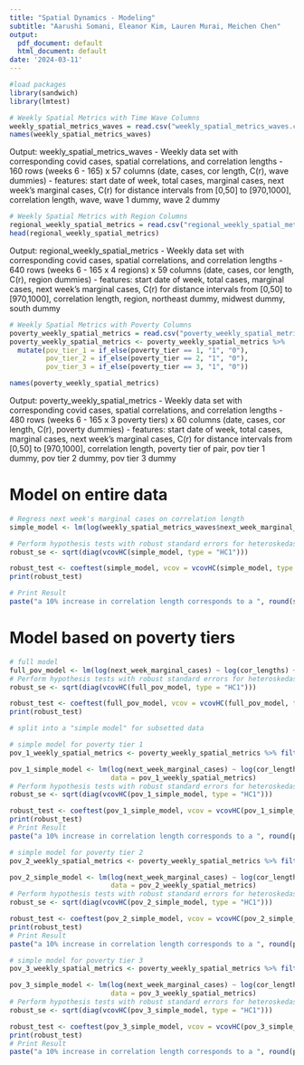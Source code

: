 ```yaml
---
title: "Spatial Dynamics - Modeling"
subtitle: "Aarushi Somani, Eleanor Kim, Lauren Murai, Meichen Chen"
output:
  pdf_document: default
  html_document: default
date: '2024-03-11'
---
```


```r
#load packages
library(sandwich)
library(lmtest)
```

```r
# Weekly Spatial Metrics with Time Wave Columns
weekly_spatial_metrics_waves = read.csv("weekly_spatial_metrics_waves.csv")
names(weekly_spatial_metrics_waves)
```
Output: weekly_spatial_metrics_waves
  - Weekly data set with corresponding covid cases, spatial correlations, and correlation lengths
  - 160 rows (weeks 6 - 165) x 57 columns (date, cases, cor length, C(r), wave dummies)
  - features: start date of week, total cases, marginal cases, next week's marginal cases, C(r) for distance intervals from [0,50] to [970,1000], correlation length, wave, wave 1 dummy, wave 2 dummy


```r
# Weekly Spatial Metrics with Region Columns
regional_weekly_spatial_metrics = read.csv("regional_weekly_spatial_metrics.csv")
head(regional_weekly_spatial_metrics)
```
Output: regional_weekly_spatial_metrics
  - Weekly data set with corresponding covid cases, spatial correlations, and correlation lengths
  - 640 rows (weeks 6 - 165 x 4 regions) x 59 columns (date, cases, cor length, C(r), region dummies)
  - features: start date of week, total cases, marginal cases, next week's marginal cases, C(r) for distance intervals from [0,50] to [970,1000], correlation length, region, northeast dummy, midwest dummy, south dummy



```r
# Weekly Spatial Metrics with Poverty Columns
poverty_weekly_spatial_metrics = read.csv("poverty_weekly_spatial_metrics.csv")
poverty_weekly_spatial_metrics <- poverty_weekly_spatial_metrics %>%
  mutate(pov_tier_1 = if_else(poverty_tier == 1, "1", "0"),
         pov_tier_2 = if_else(poverty_tier == 2, "1", "0"),
         pov_tier_3 = if_else(poverty_tier == 3, "1", "0"))

names(poverty_weekly_spatial_metrics)
```
Output: poverty_weekly_spatial_metrics
  - Weekly data set with corresponding covid cases, spatial correlations, and correlation lengths
  - 480 rows (weeks 6 - 165 x 3 poverty tiers) x 60 columns (date, cases, cor length, C(r), poverty dummies)
  - features: start date of week, total cases, marginal cases, next week's marginal cases, C(r) for distance intervals from [0,50] to [970,1000], correlation length, poverty tier of pair, pov tier 1 dummy, pov tier 2 dummy, pov tier 3 dummy


# Model on entire data

```r
# Regress next week's marginal cases on correlation length
simple_model <- lm(log(weekly_spatial_metrics_waves$next_week_marginal_cases) ~ log(weekly_spatial_metrics_waves$cor_lengths), data = weekly_spatial_metrics_waves)

# Perform hypothesis tests with robust standard errors for heteroskedasticity
robust_se <- sqrt(diag(vcovHC(simple_model, type = "HC1")))

robust_test <- coeftest(simple_model, vcov = vcovHC(simple_model, type = "HC1"))
print(robust_test)

# Print Result
paste("a 10% increase in correlation length corresponds to a ", round(simple_model$coefficients[2]*10,2),"% change in cases in the following week")
```

# Model based on poverty tiers  

```r
# full model 
full_pov_model <- lm(log(next_week_marginal_cases) ~ log(cor_lengths) + pov_tier_1 + pov_tier_2, data = poverty_weekly_spatial_metrics)
# Perform hypothesis tests with robust standard errors for heteroskedasticity
robust_se <- sqrt(diag(vcovHC(full_pov_model, type = "HC1")))

robust_test <- coeftest(full_pov_model, vcov = vcovHC(full_pov_model, type = "HC1"))
print(robust_test)
```

```r
# split into a "simple model" for subsetted data 

# simple model for poverty tier 1 
pov_1_weekly_spatial_metrics <- poverty_weekly_spatial_metrics %>% filter(poverty_tier == 1)

pov_1_simple_model <- lm(log(next_week_marginal_cases) ~ log(cor_lengths), 
                         data = pov_1_weekly_spatial_metrics)
# Perform hypothesis tests with robust standard errors for heteroskedasticity
robust_se <- sqrt(diag(vcovHC(pov_1_simple_model, type = "HC1")))

robust_test <- coeftest(pov_1_simple_model, vcov = vcovHC(pov_1_simple_model, type = "HC1"))
print(robust_test)
# Print Result
paste("a 10% increase in correlation length corresponds to a ", round(pov_1_simple_model$coefficients[2]*10,2),"% change in cases in the following week")
```

```r
# simple model for poverty tier 2 
pov_2_weekly_spatial_metrics <- poverty_weekly_spatial_metrics %>% filter(poverty_tier == 2)

pov_2_simple_model <- lm(log(next_week_marginal_cases) ~ log(cor_lengths), 
                         data = pov_2_weekly_spatial_metrics)
# Perform hypothesis tests with robust standard errors for heteroskedasticity
robust_se <- sqrt(diag(vcovHC(pov_2_simple_model, type = "HC1")))

robust_test <- coeftest(pov_2_simple_model, vcov = vcovHC(pov_2_simple_model, type = "HC1"))
print(robust_test)
# Print Result
paste("a 10% increase in correlation length corresponds to a ", round(pov_2_simple_model$coefficients[2]*10,2),"% change in cases in the following week")
```

```r
# simple model for poverty tier 3 
pov_3_weekly_spatial_metrics <- poverty_weekly_spatial_metrics %>% filter(poverty_tier == 3)

pov_3_simple_model <- lm(log(next_week_marginal_cases) ~ log(cor_lengths), 
                         data = pov_3_weekly_spatial_metrics)
# Perform hypothesis tests with robust standard errors for heteroskedasticity
robust_se <- sqrt(diag(vcovHC(pov_3_simple_model, type = "HC1")))

robust_test <- coeftest(pov_3_simple_model, vcov = vcovHC(pov_3_simple_model, type = "HC1"))
print(robust_test)
# Print Result
paste("a 10% increase in correlation length corresponds to a ", round(pov_3_simple_model$coefficients[2]*10,2),"% change in cases in the following week")
```

